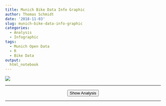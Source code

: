 ```yaml
---
title: Munich Bike Data Info Graphic
author: Thomas Schmidt
date: '2018-11-03'
slug: munich-bike-data-info-graphic
categories:
  - Analysis
  - Infographic
tags:
  - Munich Open Data
  - R
  - Bike Data
output:
  html_notebook
---
```

![](2018-11-03-munich-bike-data-info-graphic_files/infographic/insights_on_bike_traffic.png)


<div id="analysis" style="display: none">
***

During this year's summer break there had been a railway construction site which affected the 
train I usually use for commuting to work. This led to a lot of additional commuting time.
Thus, I decided to repair my old mountain bike and give it a try to go to work by bike.   
During the one hour ride I wondered how many people made the same decision and if there would be
any data about Munich bike traffic with the use of which I could get some insights about 
Munich's bike traffic. Shortly after that, I happened to see a twitter post of
[OpenData Munich](https://twitter.com/opendata_muc/status/1039758780853104646) which announced a
new data set containing the data of Munich's 6 continuous bike counting stations for the years
2017 and 2018. The counting stations provide data such as 15-minute and daily bike counts for 2 directions.

I contacted the team in order to ask for additional information and received even more data as well
as some nice inspirations. I picked up the idea of creating a info-graphic about Munich bike data.
Thus, I had a new project and started the journey of designing my first info-graphic.

In this post we will go through the analysis behind the info-graphic you already saw above. 
We will answer questions such as:

* [Can we create a map of all counting stations?](#map)
* [What are average 15 minute and daily counts (across stations and per station)?](#average_counts)
* [How many people are driving in the wrong direction at Arnulf Street
(this station is at a one-way road)?](#wrong_direction)
* [What are the highest counts which had been measured?](#count_records)
* [When are most people biking (time of the year, weather, ...)?](#bike_times)
* [How does the commuting traffic look like?
Can we model it somehow and get some insights out of the data?](#commuting)

If you want to skip the data import and jump directly to the preprocessing step,
click [here](#preprocessing). To directly get into the analysis, click [here](#analysis).

# Set up Environment

First, as always, we load some packages needed for this analysis and create a custom theme 
to make the plots look nicer.

```r
suppressMessages({
  library(tidyverse)
  library(lubridate)
  library(geosphere)
  library(ggmap)
  library(reshape2)
  library(modelr)
  library(broom)
})

background_colors <- c("#efedec", "white")
plot_colors <- c("#62c3db", "#136d8f", "#072d40", "#f6a735", "#fbd74d")
line_colors <- c("black")

# Custom theme
my_theme <- list(
 theme(
    plot.background = element_rect(fill =  background_colors[2]),
    text = element_text(color = line_colors),
    panel.background = element_rect(fill =  background_colors[2]),
    panel.grid.major.y = element_blank(),
    panel.grid.minor = element_blank(),
    panel.grid.major.x = element_blank(),
    panel.grid.minor.x = element_blank(),
    axis.line.y = element_line(color =  line_colors),
    axis.line.x = element_line(color =  line_colors),
    axis.ticks = element_line(color =  line_colors),
    axis.title.y = element_text(margin = margin(t = 0, r = 20, b = 0, l = 0), color = line_colors),
    axis.title.x = element_text(margin = margin(t = 10, r = 0, b = 0, l = 0), color = line_colors),
    legend.position = "bottom",
    plot.margin = unit(c(0.5,1,0.5,0),"cm"),
    strip.background = element_rect(fill = "white", color = "black")
),
  scale_color_manual(
    values = plot_colors,
    guide = guide_legend(direction = "horizontal", label.hjust = 0.5, title.position = "top",
                              title.hjust = 0.5)),
  scale_fill_manual(
    values = plot_colors,
    guide = guide_legend(direction = "horizontal", label.hjust = 0.5, title.position = "top",
                              title.hjust = 0.5)))
```

```r
knitr::opts_chunk$set(
    fig.width   = 10,      
    .fig.asp = .62,      
    fig.align   = 'center', 
    echo        = TRUE)  
```


# Import Data from API
Now, after setting everything up, we need to load the data. Since I got some additional data in 
`.csv` format, the importing will happen in two steps:

1. We import the data from 2017 and 2018 via the Munich Open Data API
2. We import the additional data from `.csv` format


## Helper Functions

To fetch the data via API, I wrote some helper functions. This functions will also help us with the
preprocessing later. The functions can be found in the 
[Github project](https://github.com/Somtom/munich-bike-data-analysis). 

```r
convert_to_default_dt_string <- function(datetime_val = NA, date_val) {
  # Function which converts the datetime strings to the standard format of "%Y-%m-%d %H:%M:%S"
  # or "%Y-%m-%d" if only date_val provided
  
  # Iso 8601 format: "%Y-%m-%dT%H:%M:%S"
  iso8601_format = "[:digit:]{4}-[:digit:]{2}-[:digit:]{2}T[:digit:]{2}:[:digit:]{2}:[:digit:]{2}"
  # hour_minute format: "%H.%M"
  hour_minute_format = "[:digit:]{2}.[:digit:]{2}$"
  
  iso_date_format = "[:digit:]{4}-[:digit:]{2}-[:digit:]{2}$"
  # date format: "%Y.%m.%d"
  date_format = "[:digit:]{4}.[:digit:]{2}.[:digit:]{2}$"
  
  if (!is.na(datetime_val)) {
    # Extract date from date_val in case it is given in datetime format
    date_val = str_extract(date_val, "[:digit:]{4}-[:digit:]{2}-[:digit:]{2}")
    
    # If datetime_val matches Iso 8601 format: Replace "T" with " " and return
    if (stringr::str_detect(datetime_val, iso8601_format)) {
      return(stringr::str_replace(datetime_val, "[:digit:]{4}-[:digit:]{2}-[:digit:]{2}T",
                                  paste0(date_val, " ")))
    }
    # If datetime_val matches hour_minute_format: Add date and seconds
    if (stringr::str_detect(datetime_val, hour_minute_format)) {
      # Replace "." with ":" in datetime_val
      datetime_val = gsub("\\.", ":", datetime_val)
      return(paste0(date_val, " ", datetime_val, ":00"))
    }
  }
  if (is.na(datetime_val)) {
    # date value in iso date format: return it as it is
      if (stringr::str_detect(date_val, iso_date_format)) {
        return(date_val)
      }
    # if date value in date_format: convert it to iso_date_format
      if (stringr::str_detect(date_val, date_format)) {
        return(gsub( "\\.", "-", date_val))
      }# if date value in iso8601_format: convert it to iso_date_format
      if (stringr::str_detect(date_val, iso8601_format)) {
         return(str_extract(date_val, "[:digit:]{4}-[:digit:]{2}-[:digit:]{2}"))
      }
  }
  warning("Datetime value had undefined format")
  NA
  
}


muc_odp_fetch_bike_count_resource_ids <- function(
  baseUrl = "https://www.opengov-muenchen.de",
  path = "/api/3/action/package_search?q=daten-der-raddauerzaehlstellen-muenchen",
  limit = "100") {
  require(dplyr)
  require(tidyr)
  
  # get raw_results
  raw_result <- httr::GET(url = "https://www.opengov-muenchen.de",
                          path = paste0(path, "&rows=", limit))
  results <- httr::content(raw_result)$result$results
  
  # Extract dataset name and id from results
  resource_information <- list(
    data_collection_name = unlist(lapply(results, function(x) x$name)),
    datasets = lapply(results, function(x) bind_rows(
      lapply(x$resources, function(y) data.frame(
        name = y$name,
        resource_id = y$id,
        stringsAsFactors = F)))
    )
  ) %>% 
    bind_rows() %>% 
    tidyr::unnest()
  
  # extract month and year from name
  german_month_names <- c("Januar", "Februar", "März", "April", "Mai", "Juni", "Juli", "August", "September",
                          "Oktober", "November", "Dezember")
  
  correct_name <- function(name) {
    # Change name string of Juli 2018 (15 Minutes missing in name) - as of 13.10.2018
    if (name == "Daten der Raddauerzählstellen München Juli 2018") {
      print("FOUND JULI")
      name <- "15 Minuten-Werte - Daten der Raddauerzählstellen München Juli 2018"
    }
    # Change name for "#Month#" 2018 to März 2017 (data_collection_name says 2017!)
    if (name == "15 Minuten-Werte - Daten der Raddauerzählstellen München #Monat# 2018") {
      print("FOUND MARCH")
      name <- "15 Minuten-Werte - Daten der Raddauerzählstellen München März 2017"
    }
    
    return(name)
  }
  
  resource_information <- resource_information %>% 
    mutate(name = sapply(name, function(x) correct_name(x)),
           year = stringr::str_extract(name, "[:digit:]{4}"),
           month = stringr::str_extract(name, paste(german_month_names, collapse = "|")),
           month = match(month, german_month_names))
  
  ids_15_min <- resource_information %>% 
    filter(stringr::str_detect(name, "15 Minuten")) %>% 
    arrange(year, month)
  
  #filter for names containing "Tageswerte und Wetter"
  ids_daily <- resource_information %>% 
    filter(stringr::str_detect(name, "Tageswerte und Wetter")) %>% 
    arrange(year, month)
  
  return(list(
    ids_15_min = ids_15_min,
    ids_daily = ids_daily
  ))
}


muc_odp_fetch_data <- function(baseUrl = "https://www.opengov-muenchen.de",
                              path = "api/3/action/datastore_search",
                              limit = "100000",
                              resource_id,
                              destination = "./data/",
                              force_fetch = FALSE) {
  
  file_name = paste0(destination, resource_id, ".RDS")
  
  # check if data already fetched
  if (file.exists(file_name) & !force_fetch) {
    print(paste("File for resource already exists at", file_name))
    return(readRDS(file_name))
  }
  else {
    # get raw results
    raw_result <- httr::GET(url = baseUrl, path = paste0(path,
                                                         "?resource_id=", 
                                                         resource_id,
                                                         "&limit=",
                                                         limit))
    
    print(paste0("Fetching data from ", 
                 path,
                 "?resource_id=", 
                 resource_id,
                 "&limit=",
                 limit))
    
    result <- httr::content(raw_result)
    print(paste('Fetched', length(result$result$records), 'results...'))
    
    res <- dplyr::bind_rows(result$result$records)
    
    # write results to ./data/ folder
    saveRDS(res, file = file_name)
    
    return(res)
  }
}


muc_odp_convert_bike_counter_types <- function(dt) {
  require(dplyr)
  require(readr)
  
  dt %>% 
    transmute(
      besonderheiten = as.character(besonderheiten),
      zaehlstelle = as.factor(zaehlstelle),
      longitude = as.numeric(longitude),
      latitude = as.numeric(latitude),
      richtung_1 = as.character(richtung_1),
      richtung_2 = as.character(richtung_2),
      id = `_id`
    )
}


muc_odp_convert_bike_cnt_15_min_types <- function(dt) {
  require(dplyr)
  
  dt %>% 
    transmute(
      datum = lubridate::fast_strptime(sapply(datum, function(x)
        convert_to_default_dt_string(date_val = x)),
        format = "%Y-%m-%d", lt = FALSE),
      uhrzeit_start = lubridate::fast_strptime(mapply(function(x, y) convert_to_default_dt_string(x, y),
                                        uhrzeit_start,
                                        datum), format = "%Y-%m-%d %H:%M:%S", lt = FALSE),
      uhrzeit_ende = lubridate::fast_strptime(mapply(function(x, y) convert_to_default_dt_string(x, y),
                                       uhrzeit_ende,
                                       datum), format = "%Y-%m-%d %H:%M:%S", lt = FALSE),
      gesamt = as.integer(gesamt),
      zaehlstelle = as.factor(zaehlstelle),
      richtung_1 = as.integer(richtung_1),
      richtung_2 = as.integer(richtung_2)
    )
}


muc_odp_convert_bike_cnt_day_types <- function(dt) {
  require(dplyr)
  
  
  dt %>% 
    transmute(
      datum = lubridate::fast_strptime(sapply(datum, function(x)
        convert_to_default_dt_string(date_val = x)),
        format = "%Y-%m-%d", lt = FALSE),
      uhrzeit_start = lubridate::fast_strptime(mapply(function(x, y) convert_to_default_dt_string(x, y),
                                                      uhrzeit_start,
                                                      datum), format = "%Y-%m-%d %H:%M:%S", lt = FALSE),
      gesamt = as.integer(gesamt),
      zaehlstelle = as.factor(zaehlstelle),
      richtung_1 = as.integer(richtung_1),
      richtung_2 = as.integer(richtung_2),
      bewoelkung = as.numeric(bewoelkung),
      sonnenstunden = as.numeric(gsub(",", ".", `sonnenstunden`)),
      niederschlag = as.numeric(gsub(",", ".", `niederschlag`)),
      max_temp = as.numeric(gsub(",", ".", `max-temp`)),
      min_temp = as.numeric(gsub(",", ".", `min-temp`)),
      id = `_id`
    )
}

muc_odp_add_direction_info <- function(dt) {
  require(dplyr)
  
  OUT_OF_CENTER = "out of center"
  INTO_CENTER = "into center"
  direction_mapper <- list(
    Olympia = list(
      richtung_1 = INTO_CENTER,
      richtung_2 = OUT_OF_CENTER
    ),
    Hirsch = list(
      richtung_1 = OUT_OF_CENTER,
      richtung_2 = INTO_CENTER
    ),
    Margareten = list(
      richtung_1 = OUT_OF_CENTER,
      richtung_2 = INTO_CENTER
    ),
    Erhardt = list(
      richtung_1 = OUT_OF_CENTER,
      richtung_2 = INTO_CENTER
    ),
    Kreuther = list(
      richtung_1 = INTO_CENTER,
      richtung_2 = OUT_OF_CENTER
    ),
    Arnulf = list(
      richtung_1 = INTO_CENTER,
      richtung_2 = OUT_OF_CENTER
    )
  )
  
  # Gather columns -> 1 column with values, other column with direction information
  dt <- dt %>% 
    gather(key = direction, value = count, richtung_1, richtung_2)
  
  # Change direction names
  dt$direction <- factor(unlist(mapply(function(x, y) direction_mapper[[x]][y], 
                                       dt$zaehlstelle, dt$direction)))
  
  return(dt)
}

```


## (1) Fetch Data from API

The following chunks will import the data from the years 2017 and 2018 (until end of July):

```r
# Import muc_opd helper functions
# source("./muc-opd-helper-functions.R")

bike_counter_resource_id <- "211e882d-fadd-468a-bf8a-0014ae65a393"
resource_ids <- muc_odp_fetch_bike_count_resource_ids()

resource_ids_15_min <- resource_ids$ids_15_min

resource_ids_daily <- resource_ids$ids_daily
```

```r
bike_counter <- muc_odp_fetch_data(resource_id = bike_counter_resource_id, destination = "./data/")

bike_cnt_15_min <- bind_rows(
  lapply(resource_ids_15_min$resource_id, function(x) muc_odp_fetch_data(resource_id = x,
                                                             destination = "./data/15_min/"))
)

bike_cnt_day <-  bind_rows(
  lapply(resource_ids_daily$resource_id, function(x) muc_odp_fetch_data(resource_id = x,
                                                             destination = "./data/daily/"))
)
```

## (2) Add Additional Data

Now we import the additional data from the `.csv` files:

```r
files <- list.files("./data/additional/", full.names = TRUE, recursive = TRUE)
files_15_min <- stringr::str_detect(files, "15Min")

suppressMessages({
  additional_15_min_data <- bind_rows(lapply(files[files_15_min],
                                           read_csv2, 
                                           col_types = cols(.default = "c")))
additional_daily_data <- bind_rows(lapply(files[!files_15_min],
                                          read_csv2,
                                           col_types = cols(.default = "c")))
})


# Change date column name to be equal to the API data
names(additional_15_min_data)[1] <- "datum"
names(additional_daily_data)[1] <- "datum"

bike_cnt_day <- bind_rows(additional_daily_data, bike_cnt_day)
bike_cnt_15_min <- bind_rows(additional_15_min_data, bike_cnt_15_min)

```


# Preprocessing {#preprocessing}

To prepare the data for the analysis we will perform the following steps: 

1. Convert data types (i.e. `character` to `POSIXct` for dates)
2. Gather the direction columns (`richtung_1` and `richtung_2`) into one `direction` column
and convert their names to `'into center'` or `'out of center'` according to their direction
relatively to the city center  
3. Extract `weekday` information and add `weekend` indicator column
4. Remove duplicates (caused by the additional data)

## (1) Convert Types

After importing the data, we need to convert its datatypes to a format which we can work with.
We use the predefined helper functions for that.

```r
bike_counter <- muc_odp_convert_bike_counter_types(bike_counter)
bike_cnt_15_min <- muc_odp_convert_bike_cnt_15_min_types(bike_cnt_15_min)
bike_cnt_day <- muc_odp_convert_bike_cnt_day_types(bike_cnt_day)
```

## (2) Add Directions Information

All tables have two columns which are named `richtung_1` and `richtung_2`. These stand for the two
different directions for which the stations measure the counts. 
In the `bike_counter` table we can find a description which tells us whether the given direction
for that station is `east`, `weast`, `north` or `south`.
We are going to convert the directions to either `into center` or `out of center` in order to gain
more detailed information. In another helper function I precoded this information with a mapping
function.

```r
bike_cnt_15_min <- muc_odp_add_direction_info(bike_cnt_15_min)
bike_cnt_day <- muc_odp_add_direction_info(bike_cnt_day)
bike_counter <- muc_odp_add_direction_info(bike_counter)
```

## (3) Extract Time from `uhrzeit_start` (English: Time Start) and Add Weekend Indicator Column

In our last preprocessing step we add a `time` column to the 15 minutes table. This 
will hold the information on the *time of the day*. Further, we add the `weekday` 
as well as a indicator column which tells us whether the data were measured at the `weekend` or
during the week.

```r
weekend_days <- c("Sat", "Sun")
bike_cnt_15_min <- bike_cnt_15_min %>% 
  mutate(time = as.numeric(uhrzeit_start - trunc(uhrzeit_start, "days")),
         weekday = wday(uhrzeit_start, label = TRUE, local = "us"),
         weekend = factor(weekday %in% weekend_days)) 

bike_cnt_day <- bike_cnt_day %>% 
  mutate(weekday = factor(wday(datum, label = TRUE, local = "us")),
         weekend = factor(weekday %in% weekend_days))

class(bike_cnt_15_min$time) <- "POSIXct"
```


## (4) Remove Duplicates and Save Converted Data

Finally, we remove the duplicates from our data set and save the converted data.
```r
bike_cnt_15_min <- unique(bike_cnt_15_min)
```

```r
saveRDS(bike_counter, "./2018-11-03-munich-bike-data-info-graphic_files/bike_counter_converted.RDS")
saveRDS(bike_cnt_15_min, "./2018-11-03-munich-bike-data-info-graphic_files/bike_cnt_15_min_converted.RDS")
saveRDS(bike_cnt_day, "./2018-11-03-munich-bike-data-info-graphic_files/bike_cnt_day_converted.RDS")
```


# Analysis {#analysis}

Now that we are done with preprocessing, we can start with our analysis.

```r
bike_counter <- readRDS("./2018-11-03-munich-bike-data-info-graphic_files/bike_counter_converted.RDS")
bike_cnt_15_min <- readRDS("./2018-11-03-munich-bike-data-info-graphic_files/bike_cnt_15_min_converted.RDS")
bike_cnt_day <- readRDS("./2018-11-03-munich-bike-data-info-graphic_files/bike_cnt_day_converted.RDS")
```


## Time Period of Our Data Set

First, lets have a look at the time period we are analyzing:
```r
cat(paste0(
  '## 15 Minute Data ##',
  '\nStart:\t', min(bike_cnt_15_min$datum),
  '\nEnd:\t', max(bike_cnt_15_min$datum), 
  '\n\n## Daily Data ##',
  '\nStart:\t', min(bike_cnt_day$datum),
  '\nEnd:\t', max(bike_cnt_day$datum)))
```

## Missing Data
Very important for every analysis is to be aware of missing data. So let's have a look at our data:

```r
bike_cnt_day %>% 
  map(function(x) sum(is.na(x))) %>% 
  bind_cols %>%
  melt(value.name = "na_count", variable.name = "column") %>% 
  filter(na_count > 0) %>% knitr::kable(digits = 1)
```

We see that some weather data and ids are missing for the `bike_cnt_day` table. 
These missing values are all from our additional data.
Important is that we need to take this into account when we draw conclusions later.

```r
bike_cnt_15_min %>% 
  map(function(x) sum(is.na(x))) %>% 
  bind_cols %>%
  melt(value.name = "na_count", variable.name = "column") %>% 
  filter(na_count > 0) %>% dim()
```

No data are missing for `bike_cnt_15_min` table.

## Map of Stations {#map}

To get a first overview of the locations of the 6 counting stations, we create a map of Munich using the `ggmap`
package and add markers for each station.

```r
area <- make_bbox(lon = longitude, lat = latitude, data = bike_counter)
area <- area + c(-0.02, -0.01, 0.01, 0.01)

suppressMessages({area_map <- get_map(area,  source = "stamen")})

ggmap(area_map, extend = "device", darken = 0.3,
      base_layer = ggplot(aes(x = longitude, y = latitude), data = bike_counter)) +
  geom_point(shape = 21, size = 4, fill = plot_colors[1]) +
  geom_text(aes(label = zaehlstelle), vjust = -1, color = "white") +
  theme_void()
```

The stations are spread across Munich. Their locations were planned to be as different as possible
but also representative for typical traffic situations (*Zorn et. al 2011*).

## Compare the Data of All Stations

### What Are Average 15 Minute and Daily Counts? {#average_counts}

Now that we have a bird's eye view on the locations, let's get an overview on the data by looking
at summary stats like average, median and others. First, we start with a summary across all stations.
For this purpose we use the `summary()` function combined with `tidy()` from the `broom` package to get everything in one table.

```r
bind_rows(
  c(
    table = "bike_cnt_day",
    broom::tidy(summary(bike_cnt_day$gesamt)), 
    sd = sd(bike_cnt_day$gesamt)),
  c(
    table = "bike_cnt_15_min", 
    broom::tidy(summary(bike_cnt_15_min$gesamt)),
    sd = sd(bike_cnt_15_min$gesamt)))  %>% knitr::kable(digits = 1)
```

On average the stations count **`r round(mean(bike_cnt_15_min$gesamt))` bike per 15 minutes** and 
**`r round(mean(bike_cnt_day$gesamt))` bikes per day**. When we have a look at the maxima, we see
that they are quiet high compared to the means. Especially the 15 minute count maximum is 
**`r round(max(bike_cnt_15_min$gesamt) / mean(bike_cnt_15_min$gesamt))`** times as high as the mean.
We might find some interesting events being represented by these 
high counts but we will dive deeper into that later.

How does the summary data differ if we calculate it per station?
We first start with the 15 minute data.
To compare the stations we additionally calculate a `scaled_median_count` which is
the median for a single station divided by the minimum of all station medians.


```r
station_summary_15_min <- bike_cnt_15_min %>% 
  spread(key = direction, value = count) %>% 
  group_by(zaehlstelle) %>% 
  summarise(avg = round(mean(gesamt, na.rm = T)),
            median_count = median(gesamt, na.rm = T),
            q1 = quantile(gesamt, 0.25, na.rm = T),
            q3 = quantile(gesamt, 0.75, na.rm = T),
            sd = sd(gesamt, na.rm = T),
            percent_sd = round(sd/median_count * 100, 2)) %>% 
  ungroup() %>% 
  mutate(scaled_median_count = round(median_count / min(median_count))) %>% 
  arrange(desc(median_count)) 

station_summary_15_min  %>% knitr::kable(digits = 1)
```

As we see, Erhardt is the station with the highest median 
15 minute count (`r station_summary_15_min$median_count[1]` bikes). 
Its median is `r station_summary_15_min$scaled_median_count[1]` times higher
than the one of `r tail(station_summary_15_min$zaehlstelle, 1)`.
Nevertheless, the standard deviation is very high across all stations, which is an indicator for a
lot of intra day deviation.  

How does the per station summary look like for the daily counts?

```r
station_summary_day <- bike_cnt_day %>% 
  spread(key = direction, value = count) %>% 
  group_by(zaehlstelle) %>% 
  summarise(avg = round(mean(gesamt)),
            median_count = median(gesamt),
            q1 = quantile(gesamt, 0.25),
            q3 = quantile(gesamt, 0.75),
            sd = sd(gesamt),
            percent_sd = round(sd/median_count * 100,2)) %>% 
  ungroup() %>% 
  mutate(scaled_median_count = round(median_count / min(median_count))) %>% 
  arrange(desc(median_count)) 

station_summary_day  %>% knitr::kable(digits = 1)
```

We see a similar picture compared to the 15 minute data. With a median daily bike count of
`r station_summary_day$median_count[1]`, station Erhardt has the highest daily counts, too.
This time the count is `r station_summary_day$scaled_median_count[1]` higher than the count of
Kreuther.

### How Many People Are Riding in the Wrong Direction at Arnulf Street? {#wrong_direction}

Station **Arnulf Street** has a special characteristic: The counter is located on a one way bicycle lane.
Thus, normally it should only measure counts for one direction, which is into city center.

Luckily it is also able to count all bikers who ride into the wrong direction, which we can
use for our analysis. So let's find out which share of the total counts is due to bikers riding the
wrong direction.


```r
wrong_way_drivers <- bike_cnt_day %>% 
  filter(zaehlstelle == "Arnulf") %>%
  filter(direction == "out of center") %>%
  mutate(share = round(count / gesamt * 100, 2)) %>% 
  select(share) %>% unlist() %>% summary() %>% tidy()
wrong_way_drivers  %>% knitr::kable(digits = 1)
```

The data suggests that on average **`r round(wrong_way_drivers$mean, 1)` percent**
of daily counted bikes at Arnulf Street were driving on the **wrong side of the road**.
Interestingly, there must have been at least one day where all bikes were riding on
the wrong side of the road since we observed a maximum of 100%.

## Count Records {#count_records}

Now it is time to come back to the maximum counts we recognized earlier.
To get a quick overview before we dive into the story behind some maximum counts, let's create
a top 10 list for both the daily and the 15 minute counts:

```r
# Daily Counts
top_10_day <- bike_cnt_day %>% 
  spread(key = direction, value = count) %>% 
  arrange(desc(gesamt)) %>% 
  head(10)

top_10_day %>% 
  select(datum, gesamt, zaehlstelle) %>% 
  knitr::kable(digits = 1)
```

That is interesting: Station Olympia takes the top 3 places with counts above 10 thousand, although 
it only made the third place when we calculated the median counts per station earlier. After some
research I found out that these top 3 counts were caused by the same event, namely the
**24h Mountainbike Race**, which takes place in Olympia Park every year. Since the route is changed
from year to year, the counting station is not always on the track. Thus, we don't see
these record counts every year.

Let's plot the 15 minute data for the events in the two years in which we observed these high counts:

```r
olympia_15_min_mean <- station_summary_15_min %>% 
  filter(zaehlstelle == "Olympia")

bike_cnt_15_min %>% 
  filter(datum == as.Date("2010-06-26") | datum == as.Date("2010-06-27"),
         zaehlstelle == "Olympia") %>% 
  mutate(min_date = min(datum),
         Direction = direction) %>% 
  ggplot(aes(x = uhrzeit_start, y = count, color = Direction)) +
  geom_line(lwd = 1)  +
  ylab("Bikes per 15 Minute") +
  xlab("Time") +
  ggtitle("The 24h MTB Race from 26. - 27.06.2010",
          "...led to high bike counts in Olympia Park which were far above the normal average") +
  geom_hline(yintercept = olympia_15_min_mean$avg,lty = 2) +
  annotate(
    geom = "text", 
    label = paste0("Average 15 minute\ncount for station\nOlympia:",
                   olympia_15_min_mean$avg,
                   " bikes"), 
    x = as.POSIXct("2010-06-26"),
    y = olympia_15_min_mean$avg,
    vjust = -0.5,
    hjust = 0,
    size = 3) +
  my_theme 


bike_cnt_15_min %>% 
  filter(datum == as.Date("2012-06-09") | 
           datum == as.Date("2012-06-10"),
         zaehlstelle == "Olympia") %>% 
  mutate(Direction = direction) %>% 
  ggplot(aes(x = uhrzeit_start, y = count, color = Direction)) +
  geom_line(lwd = 1) +
  ylab("Bikes per 15 Minute") +
  xlab("Time") +
  ggtitle("The 24h MTB Race from 09. - 10.06.2017",
          "...led to high bike counts in Olympia Park which were far above the normal average") +
  geom_hline(yintercept = olympia_15_min_mean$avg,lty = 2) +
  annotate(
    geom = "text", 
    label = paste0("Average 15 minute\ncount for station\nOlympia:",
                   olympia_15_min_mean$avg,
                   " bikes"), 
    x = as.POSIXct("2012-06-09"),
    y = olympia_15_min_mean$avg,
    vjust = -0.5,
    hjust = 0,
    size = 3) +
  my_theme 
 
```


Now we also create a top 10 list for the 15 minute counts:
```r
# 15 Minute Counts
top_10_15_min <- bike_cnt_15_min %>% 
  spread(key = direction, value = count) %>% 
  arrange(desc(gesamt)) %>% 
  head(10)

top_10_15_min  %>% 
  select(datum, gesamt, uhrzeit_start, zaehlstelle) %>% knitr::kable(digits = 1)
```

If we have a closer look, we only can find one of our daily count top 10 candidates in this list,
namely the **2017-06-09** on the 6th place. Normally you would suppose the date with highest 15
minute counts to also be listed in the daily count top 10 if the high counts were not due to
a short time event. So what happened on the 3rd September
2017 when a 15 minute bike count of **1157** was recorded? 

This picture from [radlhaupstadt.muenchen.de](https://radlhauptstadt.muenchen.de/) gives you a hint:

![Picture source: radlhauptstadt.muenchen.de](2018-11-03-munich-bike-data-info-graphic_files/img/ringparade.jpg)

On that day the so called
[Münchner Ringparade](https://radlhauptstadt.muenchen.de/mitradeln/muenchner-ringparade/)
took place. At this event the Munich beltway had been closed temporarily for car traffic while 
round about 7000 people used this route for a bike tour. The 12 km tour ended in Olympia Park. 
And this is exactly what we can see in the data:

```r
bike_cnt_15_min %>% 
  filter(datum == as.Date("2017-09-03") ,
         zaehlstelle == "Olympia")  %>% 
  mutate(Direction = direction) %>% 
  ggplot(aes(x = uhrzeit_start, y = count, color = Direction)) +
  geom_line(lwd = 1) +
  ylab("Bikes per 15 Minute") +
  xlab("Time") +
  ggtitle("The Münchner Ringparade on 03.09.2017",
          "...led to a peak in 15 minute bike counts when the participants finished their tour in Olympia Park") +
  geom_hline(yintercept = olympia_15_min_mean$avg,lty = 2) +
  annotate(
    geom = "text", 
    label = paste0("Average 15 minute\ncount for station Olympia:\n",
                   olympia_15_min_mean$avg,
                   " bikes"),
    x = as.POSIXct("2017-09-03 04:00:00"),
    y = olympia_15_min_mean$avg,
    vjust = -0.5,
    hjust = 0,
    size = 3) +
  annotate(
    geom = "text", 
    label = "The participants arrive in Olympia Park",
    x = top_10_15_min$uhrzeit_start[1],
    y = top_10_15_min$gesamt[1],
    hjust = -0.1,
    vjust = 2,
    size = 3) +
  my_theme 

```

## When Are Most People Biking? {#bike_times}

### Pattern Across a Year

To answer this question we first try to gain an overview by
plotting the development of the daily counts over the years

```r

annotations <- data.frame(
  zaehlstelle = factor(
    c("Arnulf", "Hirsch", "Kreuther"),
    levels = c("Arnulf","Erhardt", "Kreuther", "Olympia", "Margareten",  "Hirsch")),
  ann_label = c("The two peaks in 2013 and 2014 might be\ndue to railway construction sites", 
                "We can see a rising bike count trend at station Hirsch",
                "The missing data and the small peak is due to a construction site\nat the counting station: A separate bicycle path was created.\nAfter that the bikes on the sidewalk were not counted anymore."),
  ann_x = c(as.POSIXct("2009-01-01"),
            as.POSIXct("2011-01-01"),
            as.POSIXct("2014-01-01")),
  ann_y = c(3500, 2500, 1200)
)

bike_cnt_day %>%  
  ggplot() +
  geom_line(aes(x = datum, y = gesamt), color = plot_colors[2]) +
  facet_wrap(~zaehlstelle, scales = "free_y", ncol = 1) +
  geom_label(data = annotations, aes(x = ann_x, y = ann_y, label = ann_label), hjust = 0, size = 3) +
  ggtitle(paste0("There is a clear seasonal bike count pattern across all stations:\n",
                "High counts in the summer, lower counts in the winter."),
          "Some stations show individual trends or conspicuous characteristics") +
  xlab("Date") +
  ylab("Bikes Per Day") +
  my_theme
```

There is definitely a clear seasonal pattern which is similar across all stations. As one would 
expect, there are higher bike counts during the summer months and lower counts during winter months.
However, we also see individual trends or characteristics for some stations:

* Station **Hirsch** shows a ongoing trend of rising bike counts from year to year
* At **Arnulf Street's** counting station one can see two peak years in 2013 and 2014. These peaks
could be due to a railway construction site which affected parts of the trains going into city center.
* Station **Kreuther** showed some high counts at the beginning of 2013 and then no data for
the rest of the year. Here the counting station was affected by a construction site when a separate bicycle
path was created. After that, bikes on the sidewalk were not counted anymore.
This is why daily bike count level dropped afterwards.
* One can clearly see the events taking place in **Olympia Park** represented by peaks in the data

When we plot the bike count distribution for each month, we see that **highest median bike 
counts occur in the Month July**. However, the maximum counts had been recorded in June. 
These are due to some of the record events mentioned earlier, though. 
Thus, they need to be interpreted as outliers


```r
bike_cnt_day %>% 
  spread(key = direction, value = count) %>%
  mutate(month = month(datum, label = TRUE)) %>% 
  ggplot() +
  geom_boxplot(aes(x = month, y = gesamt), color = plot_colors[2]) +
  ggtitle("In general, highest bike counts occur during July.",
          "However, the maximum counts are represented by some outliers in June caused by special events") +
  xlab("Month") +
  ylab("Bikes Per Day") +
  my_theme
```

### Day of the Week

When we look at the distribution of total daily counts, we see that counts **during the week** are 
**higher than those at the weekends**. This is most likely due to commuting traffic, 
which we will try to model later.
The maximum counts occurred on Saturdays but are due to single events like the 24h Mountain-bike race
we saw earlier.

```r
bike_cnt_day %>% 
  ggplot() +
  geom_boxplot(aes(x = weekday, y = gesamt), color = plot_colors[2]) +
  ggtitle("Bike counts are higher during the week than on weekends",
          "Maximum counts occured on sundays but are due to single events") +
  xlab("Day of the Week") +
  ylab("Bikes Per Day") +
  my_theme
```


### Temperature and Weather on Days with Maximum Counts
Now we use the weather data we have (at least for the days where they are not missing)
and try to characterize the days with highest bike counts.
We look at the distribution of measured values within each weather variable **for the month July**.

To do so we group the bike counts into 4 categories:

* **Lowest 25%:** Daily bike counts which lie between the **minimum** count and the **25% percentile**
* **Lower Middle:** Daily bike counts which lie between the **25% percentile** and the **median**
* **Upper Middle:** Daily bike counts which lie between the **median** and the **75% percentile**
* **Highest 25%:** Daily bike counts which lie between the **75% percentile** and the **maximum**

We than will have a closer look into the **"Highest 25%"** group and the weather parameters 
measured on these days.

To make the data comparable between stations, we perform the following steps:

1. Removing outliers by filtering for bike counts below the 99% percentile for each station   
2. Scaling the daily counts from each station by dividing the counts by each station's
maximum count   
3. Using the scaled counts (values between 0 and 1) to assign bike count categories

```r
breaks <- bike_cnt_day %>% 
  filter(month(datum) == 7) %>% 
  spread(key = direction, value = count) %>%
  group_by(zaehlstelle) %>% 
  # Calculate 99% percentile per station in order to filter outlieres 
  mutate(percentile_99 = quantile(gesamt, 0.99))  %>%
  filter(gesamt < percentile_99) %>% 
  # Scale to make compareable across stations
  mutate(gesamt_scaled = gesamt / max(gesamt)) %>% 
  ungroup() %>% 
  # Create count classes
  summarise(count_q1 = quantile(gesamt_scaled, 0.25),
         count_q2 = quantile(gesamt_scaled, 0.5),
         count_q3 = quantile(gesamt_scaled, 0.75),
         max_count = max(gesamt_scaled)) %>% unlist()

labels <- c("Lowest 25%\n[0-q1]", 
            "Lower Middle\n(q1-q2]",
            "Upper Middle\n(q2-q3]", 
            "Highest 25%\n(q3-max]")

bike_cnt_day_july_scaled <- bike_cnt_day %>% 
  filter(month(datum) == 7) %>% 
  spread(key = direction, value = count) %>%
  group_by(zaehlstelle) %>% 
  # Calculate 99% percentile per station in order to filter outlieres 
  mutate(percentile_99 = quantile(gesamt, 0.99))  %>%
  filter(gesamt < percentile_99) %>% 
  # Scale to make compareable across stations
  mutate(gesamt_scaled = gesamt / max(gesamt)) %>% 
  ungroup() %>% 
  mutate(cat = cut(gesamt_scaled, breaks = c(0, breaks), include.lowest = T, labels = labels)) %>%
  select(cat, bewoelkung, sonnenstunden, niederschlag, max_temp, min_temp)
```



```r

bike_cnt_day_july_scaled %>%
  gather(key = metric, value = value, -cat) %>% 
  mutate(metric = plyr::revalue(metric, 
                                c("bewoelkung" = "Cloudiness [%]",
                                  "max_temp" = "Maximum Temperature [°C]",
                                  "min_temp" = "Minimum Temperature [°C]",
                                  "niederschlag" = "Precipitation  [ml]",
                                  "sonnenstunden" = "Hours of Sunshine [h]"))) %>% 
  filter(!is.na(value)) %>% 
  group_by(metric) %>% 
  mutate(metric_median = median(value)) %>% 
  ggplot() +
  geom_text(aes(y = metric_median, x = 6), label = "median", hjust = -0.1, vjust = 2) +
  geom_boxplot(aes(x = cat, y = value, color = cat)) +
  geom_hline(aes(yintercept = metric_median), lty = 2) +
  scale_x_discrete(labels = NULL) +
 # geom_boxplot(aes(x = cat, y = value), color = plot_colors[2]) +
  coord_flip() +
  facet_wrap(~metric, scales = "free") +
  ylab("") +
  xlab("") +
  ggtitle("Days with top 25% bike counts in July differ from other days for some weather parameters",
          "The difference is not always clear but there are trends for most of the parameters") +
  my_theme +
  guides(color = guide_legend(title = "Bike Count Category", 
                              label.hjust = 0.5,
                              title.position = "top",
                              title.hjust = 0.5))

```

When we look at each weather parameter, we can see differences in value distributions 
between the 4 bike count categories.
However these differences are not always that clear. But, there are at least trends for all parameters
except one, namely the minimum temperature, where mostly the variance differs.
The other parameters don't show great surprises: You would, for example, expect the precipitation
to be very low on days with a lot of bikes being counted.

In order to get some numbers to describe the days with highest counts, let's look into a summary
for each weather category at days with bike counts within the "Highest 25%" group in July.

```r
get_mode <- function(x) {
  ux <- na.omit(unique(x))
  tab <- tabulate(match(x, ux))
  ux[tab == max(tab)][1]
}

# Characterise the metrics for the maximum category within july
bike_cnt_day_july_scaled %>% 
  group_by(cat) %>% 
  summarise(max_temp = list(cbind(broom::glance(summary(max_temp)), mode = get_mode(max_temp))),
            min_temp = list(cbind(broom::glance(summary(min_temp)), mode = get_mode(min_temp))),
            bewoelkung = list(cbind(broom::glance(summary(bewoelkung)), mode = get_mode(bewoelkung))),
            sonnenstunden = list(cbind(broom::glance(summary(sonnenstunden)), mode = get_mode(sonnenstunden))),
            niederschlag = list(cbind(broom::glance(summary(niederschlag)), mode = get_mode(niederschlag)))) %>%
  gather(key = metric, value = value, -cat)  %>% 
  unnest() %>%   
  filter(cat == "Highest 25%\n(q3-max]") %>% mutate(metric = plyr::revalue(metric, 
                                c("bewoelkung" = "Cloudiness [%]",
                                  "max_temp" = "Maximum Temperature [°C]",
                                  "min_temp" = "Minimum Temperature [°C]",
                                  "niederschlag" = "Precipitation  [ml]",
                                  "sonnenstunden" = "Hours of Sunshine [h]"))) %>% 
  select(-na, -cat)  %>% knitr::kable(digits = 1)

```

Great! We can take these median values for the info-graphic to give a statement for a typical 
biking day:

*Days with highest counts lie in **July**. The temperature on these days is  **15.7 - 28.2°C** and the **sun**
is shining for **12 hours** with **scattered clouds** but **without** any **precipitation.*** 

## Modeling Commuting Traffic {#commuting}

### Differences Between Weekend Counts and Counts During Week

We already got some nice information about the bike traffic in Munich. Our next aim is to 
use the 15 minute data to model the commuting traffic.
We start with a bird's eye overview by plotting the median 15 minute counts across all stations
for weekend and working days. 

```r
tmp <- bike_cnt_15_min %>% 
  mutate(weekend = factor(ifelse(weekend == TRUE, "Weekend", "Week"))) %>% 
  group_by(weekend, time) %>% 
  summarise(median = median(gesamt),
            q1 = quantile(gesamt, 0.25),
            q3 = quantile(gesamt, 0.75)) 

tmp %>% 
  ggplot(aes(x = time,y = median, group = weekend, color = weekend)) +
  geom_ribbon(aes(ymin = q1, ymax = q3, fill = weekend), alpha = 0.1) +
  geom_line(lwd = 1) +
  scale_x_datetime(labels = scales::date_format("%H:%M"), date_breaks = "2 hours") +
  facet_wrap(~weekend, ncol = 1) +
  xlab("Time of the Day") +
  ylab("Bikes per 15 Minute") +
  ggtitle("The median 15 minute bike counts differ between weekend days and week days",
          paste("There are clear commuting peaks in the morning and in the afternoon during the week,",
                "with regular traffic inbetween")) +
  my_theme +
  guides(fill = FALSE, color = FALSE)
```

We can see that the 15 minute count patterns clearly differ between weekend days and week days. 
There are two clear commuting peaks during the week. However, there still seems to be regular
traffic between these peaks.   
We used the median 15 minute bike count across all stations for the previous plot.
But, will we still see the same pattern if we look at each station separately?

```r

annotations <- data.frame(
  zaehlstelle = factor(
    c("Arnulf", "Hirsch", "Erhardt", "Kreuther", "Margareten"),
    levels = c("Arnulf","Erhardt", "Kreuther", "Olympia", "Margareten",  "Hirsch")),
  weekend = factor(rep("Week", 5), levels = c("Week", "Weekend")),
  ann_label = c("Counting station on\none way biking lane", 
                "Commuting Type: Into center - out of center",
                "Commuting Type: Into center - out of center",
                "Commuting Type: Out of center - into center",
                "Commuting Type: Out of center - into center"),
  ann_x = c(900, rep(39600, 2), rep(900, 2)),
  ann_y = c(40, 50, 140, 15, 105)
)

class(annotations$ann_x) <- "POSIXct"


suppressMessages({bike_cnt_15_min  %>% 
    mutate(weekend = factor(ifelse(weekend == TRUE, "Weekend", "Week"))) %>% 
    group_by(zaehlstelle, weekend, direction, time) %>% 
    summarise(median = median(count),
              q1 = quantile(count, 0.25),
              q3 = quantile(count, 0.75)) %>% 
    ggplot(aes(x = time,y = median)) +
    geom_ribbon(aes(ymin = q1, ymax = q3, fill = direction, color = direction), alpha = 0.1) +
    geom_line(aes(color = direction), lwd = 1) +
    geom_text(aes(x = ann_x, y = ann_y, label = ann_label), data = annotations, hjust = 0, vjust = 1) +
    scale_x_datetime(labels = scales::date_format("%H:%M"), date_breaks = "2 hours") +
    facet_grid(zaehlstelle~weekend, scales = "free_y") +
    ylab("Bikes per 15 Minute (Different Scale for each Station)") +
    xlab("Time of the Day") +
    ggtitle(paste0("The overall pattern for 15 minute bike counts is similar across the stations",
                  " during the week and on weekends"),
            "Nevertheless, stations show different commuting direction characteristics druing the week") +
    my_theme +
    theme(panel.border = element_rect(fill = FALSE),
          title = element_text(size = 15)) +
    scale_color_manual(values = c(plot_colors[2], plot_colors[4])) +
    scale_fill_manual(values = c(plot_colors[2], plot_colors[4])) +
    labs(fill = "Direction", color = "Direction")})
```

Indeed, the pattern is similar across all stations. Nevertheless, stations show different commuting direction 
characteristics. The stations can be assigned to either one of these 3 groups:

1. Station with traffic mainly in the direction of the city center in the morning and back way in the afternoon:
    * Erhardt
    * Hirsch
2. Stations with traffic mainly out of the city center in the morning and back in 
the afternoon
    * Kreuther
    * Margareten
3. Stations with similar patterns for traffic into- and out of city center
    * Olympia
  
We cannot really tell for Arnulf Street but it looks like the peaks in the morning and in the
afternoon are similar for the only measured direction (into center). This would make it fall
into class 3.

### The Model

To create a really basic model of the commuting traffic, we will make the following assumption:
*Traffic during week is the result of commuting traffic and the normal traffic which is represented
by the weekend data.* 
Under this assumption subtracting the 15 minute weekend counts from the 15 minute counts during 
the week gives us the commuting part. We are going to create a `loess` model for each the weekend
and the week counts for that purpose. 

```r
bike_cnt_15_min_separated <- bike_cnt_15_min %>% 
  mutate(Weekend = factor(ifelse(weekend == TRUE, "Weekend", "Week"))) %>% 
  group_by(Weekend, time) %>% 
  summarise(median = median(gesamt)) %>% 
  spread(key = Weekend, value = median) %>% 
  mutate(Commuting = Week - Weekend) %>% 
  gather(key = week_cat, value = median_count, Commuting, Weekend, Week) %>% 
  mutate(week_cat = factor(week_cat, levels = c("Weekend", "Week", "Commuting")),
         commuting_cat = factor(ifelse(week_cat == "Commuting",
                                       "Commuting Traffic",
                                       "Normal Traffic"),
                                levels = c("Normal Traffic", "Commuting Traffic"))) 

tmp <- bike_cnt_15_min_separated %>% 
  mutate(median_count = ifelse(median_count < 0, 0, median_count),
         x = as.numeric(time)) 

fit_commuting <- loess(median_count~x, data = tmp, subset = c(tmp$week_cat == "Commuting"), span = 0.2)
fit_weekend <- loess(median_count~x, data = tmp, subset = c(tmp$week_cat == "Weekend"), span = 0.2)
fit_week <- loess(median_count~x, data = tmp, subset = c(tmp$week_cat == "Week"), span = 0.2)

bike_cnt_15_min_modeled <- data.frame(x = seq(min(tmp$x), max(tmp$x)), 60) %>% 
  add_predictions(fit_commuting, "pred_commuting") %>%
  add_predictions(fit_weekend, var = "pred_weekend") %>% 
  add_predictions(fit_week, var = "pred_week") %>%
  # Adjust for 0 values
  mutate(time = as.POSIXct(x, origin = min(tmp$time)),
         afternoon = x > 43200,
         pred_commuting = ifelse(pred_commuting < 0, 0, pred_commuting),
         pred_weekend = ifelse(pred_weekend < 0, 0, pred_weekend),
         pred_week = ifelse(pred_week < 0, 0, pred_week)) 
```



```r
bike_cnt_15_min_modeled %>% 
  ggplot(aes(x = time)) +
  geom_area(aes(y = pred_week), color = plot_colors[2], fill = plot_colors[4]) +
  geom_area(aes(y = pred_weekend), fill = plot_colors[1]) +
  geom_line(aes(y = pred_week), color = plot_colors[2], lwd = 2) +
  scale_x_datetime(labels = scales::date_format("%H:%M"), date_breaks = "2 hours") +
  annotate(geom = "text", label = "Weekend\nTraffic", x = as.POSIXct("1970-01-01 15:00:00"), y = 5,
           color = "white", size = 6) +
  annotate(geom = "text", label = "Week Traffic", x = as.POSIXct("1970-01-01 07:00:00"), y = 15,
           color = plot_colors[2], size = 6, angle = 80) +
  annotate(geom = "text", label = "Commuting", x = as.POSIXct("1970-01-01 13:00:00"), y = 20,
           color = plot_colors[4], size = 6) +
  xlab("Time of the Day") +
  ylab("Bikes per 15 Minute") +
  ggtitle("We modeled the commuting traffic by subtracting weekend counts from weekend counts") +
  my_theme
```

When we use this modeling approach, the predicted commuting traffic would look like this:

```r
bike_cnt_15_min_separated %>% 
  ggplot(aes(x = time, y = median_count)) +
  geom_line(aes(color = week_cat)) +
  geom_smooth(span = 0.2, aes(color = week_cat, fill = week_cat)) +
  geom_hline(yintercept = 0) +
  scale_x_datetime(labels = scales::date_format("%H:%M"), date_breaks = "2 hours") +
  facet_wrap(~commuting_cat, ncol = 1) +
  xlab("Time of the Day") +
  ylab("Bikes per 15 Minute") +
  ggtitle("The commuting traffic can be modeled by subtracting weekend counts from week counts",
          "The result clearly shows the two commuting peaks in the morning and in the afternoon") +
  my_theme +
  scale_color_manual(
    values = plot_colors[c(1,2,4)],
    guide = guide_legend(direction = "horizontal", label.hjust = 0.5, title.position = "top",
                              title.hjust = 0.5)) +
  scale_fill_manual(
    values = plot_colors[c(1,2,4)],
    guide = guide_legend(direction = "horizontal", label.hjust = 0.5, title.position = "top",
                              title.hjust = 0.5)) +
  labs(color = "Category", fill = "Category")
```

The result looks quiet good. We are able to see the two peaks, one in the morning and another one in 
the afternoon. 

### Peak Commuting Times According to Model

Now, that we have a model for commuting traffic, when are the peak times?

```r
morning <- bike_cnt_15_min_modeled %>% filter(!afternoon)
afternoon <- bike_cnt_15_min_modeled %>% filter(afternoon)
# Morning Peak
morning_peak <- lubridate::with_tz(morning[which.max(morning$pred_commuting), ]$time, "UTC")
cat(paste0("Morning peak:\n", format(morning_peak, "%H:%M:%S")))

# Afternoon Peak
afternoon_peak <- lubridate::with_tz(afternoon[which.max(afternoon$pred_commuting), ]$time, "UTC")
cat(paste0("Afternoon peak:\n", format(afternoon_peak, "%H:%M:%S")))


time_diff <- difftime(afternoon_peak,
                      morning_peak, units = "hours", tz = "UTC")

hours <- floor((time_diff))
mins <- floor(as.numeric(time_diff - hours, units = "mins"))
secs <- as.numeric(time_diff - hours, units = "secs") - mins * 60

peak_to_peak_duration <- paste0(hours, "h ", mins, "min ", round(secs), "sec")
cat(paste0("Peak to peak duration:\n", peak_to_peak_duration))
```

The morning peak is around `r format(morning_peak, "%H:%M:%S")` and the afternoon commuting peak is around
`r format(afternoon_peak, "%H:%M:%S")`. The peak to peak duration is `r peak_to_peak_duration`.

Let's go on and compare the two peak times a little bit further. 
When I was looking for a way to characterize the duration of a peak, I found a metric called
[Full Duration Half Maximum (FDHM)](https://en.wikipedia.org/wiki/Full_width_at_half_maximum).
It measures the duration between the points of y axis that are half the maximum amplitude. 

We use this method for our data to get a FDHM for both peaks

```r
calculate_FDHM_stats <- function(y, time, period_start, period_end) {
  period_filter <-  time >= period_start & time <= period_end
  y <- subset(y, period_filter)
  time <- subset(time, period_filter)
  max_y <- max(y)
  
  # Calculate index of intersection points of max_y/2 and y within period
  i <- c(FALSE, diff(max_y/2 > y) != 0)
  times <- time[i]
  y_vals <- y[i]
  
  list(
    times = times,
    y_vals = y_vals,
    max_y = max_y,
    max_y_x_val = time[which.max(y)],
    fdhm = round(difftime(times[2], times[1], units = "mins"))
  )
}

day_start <- as.POSIXct("1970-01-01 00:00:00")
noon <- as.POSIXct("1970-01-01 12:00:00")
day_end <- as.POSIXct("1970-01-01 23:59:59")

fdhm_stats_morning <- calculate_FDHM_stats(bike_cnt_15_min_modeled$pred_commuting,
                     bike_cnt_15_min_modeled$time,
                     day_start,
                     noon)
fdhm_stats_afternoon <- calculate_FDHM_stats(bike_cnt_15_min_modeled$pred_commuting,
                     bike_cnt_15_min_modeled$time,
                     noon,
                     day_end)

cat(paste0("Morning FDHM: \n", fdhm_stats_morning$fdhm, " Minutes\n"))
cat(paste0("Afternoon FDHM: \n", fdhm_stats_afternoon$fdhm, " Minutes\n"))
cat(paste0("Afternoon FDHM is ", fdhm_stats_afternoon$fdhm - fdhm_stats_morning$fdhm,
           " Minutes longer"))

```

We create a plot to give a better visual understanding of these metrics:
```r
bike_cnt_15_min_modeled %>% 
  ggplot() +
  geom_line(aes(x = time, y = pred_commuting), color = plot_colors[2]) +
  annotate(geom = "ribbon", x = fdhm_stats_morning$times, ymax = Inf, ymin = -Inf, alpha = 0.1,
           fill = plot_colors[2]) +
  annotate(geom = "ribbon", x = fdhm_stats_afternoon$times, ymax = Inf, ymin = -Inf, alpha = 0.1,
           fill = plot_colors[2]) +
  annotate(geom = "text", 
           x = fdhm_stats_morning$times[1] - 2*60*60, 
           y = max(bike_cnt_15_min_modeled$pred_commuting),
           label = paste0("Morning FDHM:\n", fdhm_stats_morning$fdhm, " Minutes"),
           hjust = 0.5,
           vjust = 1,
           size = 3) +
  annotate(geom = "text", 
           x = fdhm_stats_afternoon$times[2] + 2*60*60, 
           y = max(bike_cnt_15_min_modeled$pred_commuting),
           label = paste0("Afternoon FDHM:\n", fdhm_stats_afternoon$fdhm, " Minutes"),
           hjust = 0.5,
           vjust = 1,
           size = 3) +
  scale_x_datetime(labels = scales::date_format("%H:%M"), date_breaks = "2 hours") +
  xlab("Time of the Day") +
  ylab("Bikes per 15 Minutes") +
  ggtitle("According to the FDHM* metric the afternoon commuting peak lasts longer than the morning peak",
          "*Full Duration Half Maximum: Duration between points of y axis that are half the maximum amplitude") +
  my_theme
```

As a last part of the peak analysis we compare the total bike counts within the modeled peaks 
to see whether those are comparable:

```r
 bike_cnt_15_min %>% 
  mutate(weekend = factor(ifelse(weekend == TRUE, "Weekend", "Week"))) %>% 
  group_by(weekend, time) %>% 
  summarise(median = median(gesamt),
            q1 = quantile(gesamt, 0.25),
            q3 = quantile(gesamt, 0.75))  %>% 
  mutate(peak = ifelse(time < noon, 
                       "morning",
                       "afternoon")) %>%  
  filter(weekend == "Week") %>% 
  group_by(peak) %>% 
  summarise(bike_count = sum(median))  %>% knitr::kable(digits = 1)
```

We see that the counts in the afternoon are twice as high as the morning counts. If people
only would drive to work in the morning and back home in the afternoon, one would expect these
two values to be equal. However, one explanation for this inequality could be that, once
people finished their work, they don't drive home immediately but go for other activities.
These activities could be sports, meeting friends or doing the grocery, for instance.
Thus, they would perhaps pass the counting stations more than once or pass a counting station
which normally doesn't lie on their commuting route. This could lead to the
higher counts in the afternoon and would also be a explanation for some counts occurring very late in the
evening (past 10pm).


### Share of Modeled Commuting Traffic
Finally, we use our model to compute the share of commuting traffic during the week.
To do so, we calculate the difference of daily counts between weekdays and weekend as well as
the share of this difference on weekday counts.

```r
commuting_share <- bike_cnt_day %>% 
  mutate(weekend = ifelse(weekend == TRUE, "weekend", "week")) %>% 
  spread(key = direction, value = count) %>% 
  group_by(zaehlstelle, weekend) %>% 
  summarise(median_count = median(gesamt)) %>% 
  ungroup() %>% 
  spread(key = weekend, value = median_count) %>% 
  mutate(diff_week_weekend = week - weekend,
         share_commuting = diff_week_weekend / week) %>% 
  arrange(zaehlstelle, desc(share_commuting)) %>% 
  mutate(mean_share_commuting = mean(share_commuting),
         median_share_commuting = median(share_commuting))

commuting_share %>% 
  select(zaehlstelle, share_commuting, mean_share_commuting, median_share_commuting) %>% 
  knitr::kable(digits = 1)
```

The modeled share of commuting traffic varies between the station and ranges from 
`r round(min(commuting_share$share_commuting),2) * 100`% to
`r round(max(commuting_share$share_commuting), 2) * 100` %. 
The mean commuting share across all stations lies around `r round(mean(commuting_share$share_commuting), 2) * 100`%.


# Summary
Phew, that was a really long one! Thanks you for your interest in the analysis behind the 
info-graphic. I hope you got some interesting insights into the Munich bike traffic
and found it as exciting as I did.

Let's quickly sum up our analysis:

* To get a first overview, we created a map with all the stations.
* We created a summary across all stations and for each station separately where we looked at the 
average 15 minute and daily counts, for instance. Further, we found out that Erhardt is the most
frequented
station and Kreuther has the fewest bike counts.
* We found out that 5.8% of daily counted bikes at Arnulf Street arise from people driving at 
the wrong side of the road
* We had a closer look on bike count records and found out about events like Münchner Ringparade 
and the 24h Mountain Bike Race in Munich.
* Additionally we tried to figure out when most people are biking and how these days look like.
* Finally we modeled the commuting traffic. Even if our commuting model is by far not perfect, 
it gave us some interesting insights on peak commuting times.


Before I finish, I want to thank the Munich Open Data Team - especially Frank Börger - for their
great support and for providing me with inspirations and additional data.
Also, great thanks to my friends and colleagues Ryan, Stephie, Flo and Pat for proof reading!

It's getting winter now as I am writing this post,
but I hope that your new knowledge about bike counts in Munich motivates
you to also go out and ride your bike. Maybe your living in Munich and want to add a few counts 
to the stations. If not, perhaps your city also has similar counting stations which you can check out.
Try to do some research!

As always: If you want to add something or give me feedback just send me a message. I highly appreciate it!
Also feel free to share the info-graphic with your friends, but please make sure to link the
post in the resources!

# Literature

*Zorn, Elisabeth; Hager, Gerhard; Wöppel, Hans-Dieter:
Datenerhebungen zum Radverkehr in München Jg.55, Nr.1, 2011 (p.32 - 39)*

</div>

***
<center>
  <button 
    class="btn btn-primary btn-outline" 
    id="btn-toggle-analysis"
    onclick="showAnalysis()">Show Analysis</button>
</center>
***

<script> 
function showAnalysis() {
    var btn = document.getElementById('btn-toggle-analysis');
    var x = document.getElementById('analysis');
        if (x.style.display === 'none') {
            btn.firstChild.data = "Hide Analysis";
            x.style.display = 'block';
        } else {
            btn.firstChild.data = "Show Analysis"
            x.style.display = 'none';
    }
}
</script>